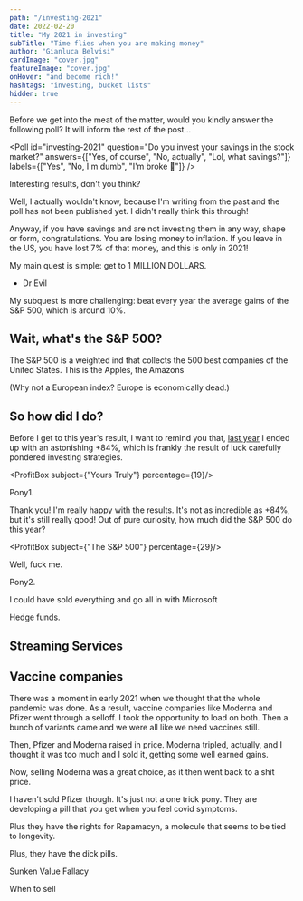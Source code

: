 ```yaml
---
path: "/investing-2021"
date: 2022-02-20
title: "My 2021 in investing"
subTitle: "Time flies when you are making money"
author: "Gianluca Belvisi"
cardImage: "cover.jpg"
featureImage: "cover.jpg"
onHover: "and become rich!"
hashtags: "investing, bucket lists"
hidden: true
---
```


Before we get into the meat of the matter, would you kindly answer the following poll? It will inform the rest of the post...

<Poll id="investing-2021"
      question="Do you invest your savings in the stock market?"
      answers={["Yes, of course", "No, actually", "Lol, what savings?"]}
      labels={["Yes", "No, I'm dumb", "I'm broke 🙈"]}
/>

Interesting results, don't you think?

Well, I actually wouldn't know, because I'm writing from the past and the poll has not been published yet. I didn't really think this through!

Anyway, if you have savings and are not investing them in any way, shape or form, congratulations. You are losing money to inflation. If you leave in the US, you have lost 7% of that money, and this is only in 2021!

My main quest is simple: get to 1 MILLION DOLLARS.

- Dr Evil

My subquest is more challenging: beat every year the average gains of the S&P 500, which is around 10%.

## Wait, what's the S&P 500?

The S&P 500 is a weighted ind that collects the 500 best companies of the United States. This is the Apples, the Amazons

(Why not a European index? Europe is economically dead.)

## So how did I do?

Before I get to this year's result, I want to remind you that, [last year](/inveting-2020) I ended up with an astonishing +84%, which is frankly the result of luck carefully pondered investing strategies.


<ProfitBox subject={"Yours Truly"} percentage={19}/>

Pony1.

Thank you! I'm really happy with the results. It's not as incredible as +84%, but it's still really good! Out of pure curiosity, how much did the S&P 500 do this year?

<ProfitBox subject={"The S&P 500"} percentage={29}/>

Well, fuck me.

Pony2.

I could have sold everything and go all in with Microsoft



Hedge funds.

## Streaming Services

## Vaccine companies

There was a moment in early 2021 when we thought that the whole pandemic was done. As a result, vaccine companies like Moderna and Pfizer went through a selloff. I took the opportunity to load on both. Then a bunch of variants came and we were all like we need vaccines still.

Then, Pfizer and Moderna raised in price. Moderna tripled, actually, and I thought it was too much and I sold it, getting some well earned gains.

Now, selling Moderna was a great choice, as it then went back to a shit price.

I haven't sold Pfizer though. It's just not a one trick pony. They are developing a pill that you get when you feel covid symptoms.

Plus they have the rights for Rapamacyn, a molecule that seems to be tied to longevity.

Plus, they have the dick pills.



Sunken Value Fallacy

When to sell


